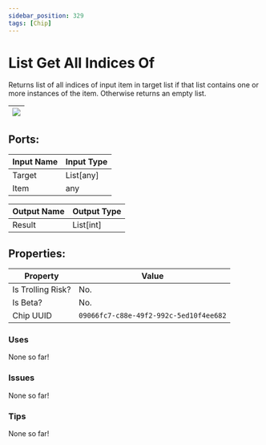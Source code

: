 ```yaml
---
sidebar_position: 329
tags: [Chip]
---
```


# List Get All Indices Of


Returns list of all indices of input item in target list if that list contains one or more instances of the item. Otherwise returns an empty list.

| ![](https://images-ext-2.discordapp.net/external/MPmIaQzlEPmgGWlgi-WxBBXt0Bjv_zWPkg1y1f_sy3s/https/www.recroomcircuits.com/image/circuit/absolute-value?width=206&height=108) |
|-----|

## Ports:

| Input Name | Input Type |
|-----------|-----------|
| Target | List[any] |
| Item | any |

| Output Name | Output Type |
|-----------|-----------|
| Result | List[int] |

## Properties:

| Property  | Value |
|-------------------|-----------|
| Is Trolling Risk? | No. |
| Is Beta? | No. |
| Chip UUID | `09066fc7-c88e-49f2-992c-5ed10f4ee682` |

### Uses
None so far!

### Issues
None so far!

### Tips
None so far!
